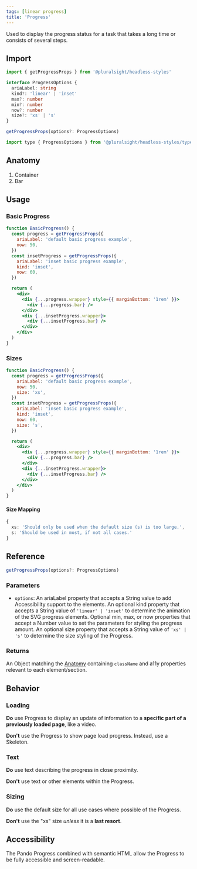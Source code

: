 ```yaml
---
tags: [linear progress]
title: 'Progress'
---
```



<p className="size-xxl">
  Used to display the progress status for a task that takes a long time or
  consists of several steps.
</p>

<DocsLinkBar
  github="https://github.com/pluralsight/pando/tree/main/packages/headless-styles/src/components/Progress"
  figma="https://www.figma.com/file/ZmH4XsZS5WnKeo28ylM5x1/Pando-UI-kit-(Web)?node-id=1214%3A50560&t=YLA3FBYLefNvfeuf-0"
/>

## Import

```javascript
import { getProgressProps } from '@pluralsight/headless-styles'
```

```typescript
interface ProgressOptions {
  ariaLabel: string
  kind?: 'linear' | 'inset'
  max?: number
  min?: number
  now?: number
  size?: 'xs' | 's'
}

getProgressProps(options?: ProgressOptions)
```

```javascript
import type { ProgressOptions } from '@pluralsight/headless-styles/types'
```

## Anatomy

1. Container
2. Bar

## Usage

### Basic Progress

```jsx live
function BasicProgress() {
  const progress = getProgressProps({
    ariaLabel: 'default basic progress example',
    now: 50,
  })
  const insetProgress = getProgressProps({
    ariaLabel: 'inset basic progress example',
    kind: 'inset',
    now: 60,
  })

  return (
    <div>
      <div {...progress.wrapper} style={{ marginBottom: '1rem' }}>
        <div {...progress.bar} />
      </div>
      <div {...insetProgress.wrapper}>
        <div {...insetProgress.bar} />
      </div>
    </div>
  )
}
```

### Sizes

```jsx live
function BasicProgress() {
  const progress = getProgressProps({
    ariaLabel: 'default basic progress example',
    now: 50,
    size: 'xs',
  })
  const insetProgress = getProgressProps({
    ariaLabel: 'inset basic progress example',
    kind: 'inset',
    now: 60,
    size: 's',
  })

  return (
    <div>
      <div {...progress.wrapper} style={{ marginBottom: '1rem' }}>
        <div {...progress.bar} />
      </div>
      <div {...insetProgress.wrapper}>
        <div {...insetProgress.bar} />
      </div>
    </div>
  )
}
```

#### Size Mapping

```typescript title="Circular Progress size rules."
{
  xs: 'Should only be used when the default size (s) is too large.',
  s: 'Should be used in most, if not all cases.'
}
```

## Reference

```typescript
getProgressProps(options?: ProgressOptions)
```

### Parameters

- `options`: An ariaLabel property that accepts a String value to add Accessibility support to the elements. An optional kind property that accepts a String value of `'linear' | 'inset'` to determine the animation of the SVG progress elements. Optional min, max, or now properties that accept a Number value to set the parameters for styling the progress amount. An optional size property that accepts a String value of `'xs' | 's'` to determine the size styling of the Progress.

### Returns

An Object matching the [Anatomy](#anatomy) containing `className` and a11y properties relevant to each element/section.

## Behavior

### Loading

**Do** use Progress to display an update of information to a **specific part of a previously loaded page**, like a video.

**Don't** use the Progress to show page load progress. Instead, use a Skeleton.

### Text

**Do** use text describing the progress in close proximity.

**Don't** use text or other elements within the Progress.

### Sizing

**Do** use the default size for all use cases where possible of the Progress.

**Don't** use the "xs" size _unless_ it is a **last resort**.

## Accessibility

The Pando Progress combined with semantic HTML allow the Progress to be fully accessible and screen-readable.
